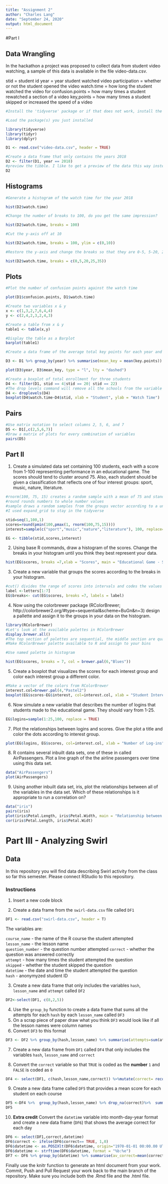 ```yaml
---
title: "Assignment 2"
author: "Charles Lang"
date: "September 24, 2020"
output: html_document
---
```

#Part I

## Data Wrangling
In the hackathon a project was proposed to collect data from student video watching, a sample of this data is available in the file video-data.csv.

stid = student id
year = year student watched video
participation = whether or not the student opened the video
watch.time = how long the student watched the video for
confusion.points = how many times a student rewatched a section of a video
key,points = how many times a student skipped or increased the speed of a video

```r
#Install the 'tidyverse' package or if that does not work, install the 'dplyr' and 'tidyr' packages.

#Load the package(s) you just installed

library(tidyverse)
library(tidyr)
library(dplyr)

D1 <- read.csv("video-data.csv", header = TRUE)

#Create a data frame that only contains the years 2018
D2 <- filter(D1, year == 2018)
#preview the tibble. I like to get a preview of the data this way instead of clicking on the table or using the View command
D2
```

## Histograms
```r
#Generate a histogram of the watch time for the year 2018

hist(D2$watch.time)

#Change the number of breaks to 100, do you get the same impression?

hist(D2$watch.time, breaks = 100)

#Cut the y-axis off at 10

hist(D2$watch.time, breaks = 100, ylim = c(0,10))

#Restore the y-axis and change the breaks so that they are 0-5, 5-20, 20-25, 25-35

hist(D2$watch.time, breaks = c(0,5,20,25,35))

```

## Plots
```r
#Plot the number of confusion points against the watch time

plot(D1$confusion.points, D1$watch.time)

#Create two variables x & y
x <- c(1,3,2,7,6,4,4)
y <- c(2,4,2,3,2,4,3)

#Create a table from x & y
table1 <- table(x,y)

#Display the table as a Barplot
barplot(table1)

#Create a data frame of the average total key points for each year and plot the two against each other as a lines

D3 <- D1 %>% group_by(year) %>% summarise(mean_key = mean(key.points))

plot(D3$year, D3$mean_key, type = "l", lty = "dashed")

#Create a boxplot of total enrollment for three students
D4 <- filter(D1, stid == 4|stid == 20| stid == 22)
#The drop levels command will remove all the schools from the variable with no data  
D4 <- droplevels(D4)
boxplot(D4$watch.time~D4$stid, xlab = "Student", ylab = "Watch Time")
```
## Pairs
```r
#Use matrix notation to select columns 2, 5, 6, and 7
D5 <- D1[,c(2,5,6,7)]
#Draw a matrix of plots for every combination of variables
pairs(D5)
```
## Part II

1. Create a simulated data set containing 100 students, each with a score from 1-100 representing performance in an educational game. The scores should tend to cluster around 75. Also, each student should be given a classification that reflects one of four interest groups: sport, music, nature, literature.

```r
#rnorm(100, 75, 15) creates a random sample with a mean of 75 and standard deviation of 20
#round rounds numbers to whole number values
#sample draws a random samples from the groups vector according to a uniform distribution
#I used expand_grid to stay in the tidyverse

stid=seq(1,100,1)
scores=round(pmin(100,pmax(1, rnorm(100,75,15))))
interest=sample(c("sport","music","nature","literature"), 100, replace=TRUE)

EG <- tibble(stid,scores,interest)
```

2. Using base R commands, draw a histogram of the scores. Change the breaks in your histogram until you think they best represent your data.

```r
hist(EG$scores, breaks =7,xlab = "Scores", main = "Educational Game - Score Distribution")


```


3. Create a new variable that groups the scores according to the breaks in your histogram.

```r
#cut() divides the range of scores into intervals and codes the values in scores according to which interval they fall. We use a vector called `letters` as the labels, `letters` is a vector made up of the letters of the alphabet.
label <-letters[1:7]
EG$breaks<- cut(EG$scores, breaks =7, labels = label)

```

4. Now using the colorbrewer package (RColorBrewer; http://colorbrewer2.org/#type=sequential&scheme=BuGn&n=3) design a pallette and assign it to the groups in your data on the histogram.

```r
library(RColorBrewer)
#Let's look at the available palettes in RColorBrewer
display.brewer.all()
#The top section of palettes are sequential, the middle section are qualitative, and the lower section are diverging.
#Make RColorBrewer palette available to R and assign to your bins

#Use named palette in histogram

hist(EG$scores, breaks = 7, col = brewer.pal(6,"Blues"))
```


5. Create a boxplot that visualizes the scores for each interest group and color each interest group a different color.

```r
#Make a vector of the colors from RColorBrewer
interest.col=brewer.pal(4,"Pastel2")
boxplot(EG$scores~EG$interest, col=interest.col, xlab = "Student Interest", ylab = "Scores")
```


6. Now simulate a new variable that describes the number of logins that students made to the educational game. They should vary from 1-25.

```r
EG$logins=sample(1:25,100, replace = TRUE)

```

7. Plot the relationships between logins and scores. Give the plot a title and color the dots according to interest group.

```r
plot(EG$logins, EG$scores, col=interest.col, xlab = "Number of Log-ins", ylab = "Scores", main = "Logins vs. Scores")

```


8. R contains several inbuilt data sets, one of these in called AirPassengers. Plot a line graph of the the airline passengers over time using this data set.

```r
data("AirPassengers")
plot(AirPassengers)

```


9. Using another inbuilt data set, iris, plot the relationships between all of the variables in the data set. Which of these relationships is it appropriate to run a correlation on? 

```r
data("iris")
pairs(iris)
plot(iris$Petal.Length, iris$Petal.Width, main = "Relationship between Petal Lenght and petal width")
cor(iris$Petal.Length, iris$Petal.Widt)
```

# Part III - Analyzing Swirl

## Data 

In this repository you will find data describing Swirl activity from the class so far this semester. Please connect RStudio to this repository.

### Instructions
  
1. Insert a new code block

2. Create a data frame from the `swirl-data.csv` file called `DF1`
```r
DF1 <- read.csv("swirl-data.csv", header = T)

```


The variables are:

`course_name` - the name of the R course the student attempted  
`lesson_name` - the lesson name  
`question_number` - the question number attempted
`correct` - whether the question was answered correctly  
`attempt` - how many times the student attempted the question  
`skipped` - whether the student skipped the question  
`datetime` - the date and time the student attempted the question  
`hash` - anonymyzed student ID  

3. Create a new data frame that only includes the variables `hash`, `lesson_name` and `attempt` called `DF2`
```r
DF2<-select(DF1, c(8,2,5))
```


4. Use the `group_by` function to create a data frame that sums all the attempts for each `hash` by each `lesson_name` called `DF3`
5. On a scrap piece of paper draw what you think `DF3` would look like if all the lesson names were column names
6. Convert `DF3` to this format  
```r
DF3 <- DF2 %>% group_by(hash,lesson_name) %>% summarise(attempts=sum(attempt), .groups='drop') %>% drop_na(attempts) %>%pivot_wider(names_from = lesson_name, values_from=attempts)
```


7. Create a new data frame from `DF1` called `DF4` that only includes the variables `hash`, `lesson_name` and `correct`

8. Convert the `correct` variable so that `TRUE` is coded as the **number** `1` and `FALSE` is coded as `0` 
```r
DF4 <- select(DF1, c(hash,lesson_name,correct)) %>%mutate(correct= recode(correct, "TRUE"=1, "FALSE"=0))
```


9. Create a new data frame called `DF5` that provides a mean score for each student on each course
```r
DF5 <-DF4 %>%  group_by(hash,lesson_name) %>% drop_na(correct)%>%  summarise(mean_correct=mean(correct, na.rm = TRUE), .groups='drop') %>% pivot_wider(names_from = lesson_name, values_from=mean_correct)
DF5
```


10. **Extra credit** Convert the `datetime` variable into month-day-year format and create a new data frame (`DF6`) that shows the average correct for each day
```r
DF6 <- select(DF1,correct,datetime)
DF6$correct <- ifelse(DF6$correct== TRUE, 1,0)
DF6$datetime <- as.POSIXlt(DF6$datetime, origin="1970-01-01 00:00.00 UTC")
DF6$datetime <- strftime(DF6$datetime, format = "%b:%e")
DF7 <- DF6 %>% group_by(datetime) %>% summarise(av_correct=mean(correct,na.rm = TRUE))
```


Finally use the knitr function to generate an html document from your work. Commit, Push and Pull Request your work back to the main branch of the repository. Make sure you include both the .Rmd file and the .html file. 
